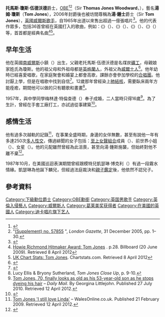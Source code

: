 {{noteTA
|T=zh-cn:汤姆·琼斯;zh-hk:湯·鍾斯;zh-tw:湯姆·瓊斯
|1=zh:湯姆·瓊斯;zh-hans:汤姆·琼斯;zh-hk:湯·鍾斯;zh-tw:湯姆·瓊斯;
|2=zh:鍾斯;zh-hans:琼斯;zh-hk:鍾斯;zh-tw:瓊斯;
}}
{{Infobox musical artist
|Name         = 湯姆·瓊斯  
|Img          = Tom Jones concert.jpg
|Img_capt     = 湯姆·瓊斯2009年3月10日在[[美國|美國]][[加州|加州]]演出。
|Background   = solo_singer
|Birth_name   = 托馬斯·鍾斯·伍德沃德
|Alias        = 湯姆·瓊斯
|Born         = {{birth date and age|1940|6|7}}
|birthplace       = {{UK}}[[威爾斯|威爾斯]][[龐特普里德|龐特普里德]]
|Genre        = [[Pop_(音樂類型)|Pop]], [[靈魂樂|靈魂樂]]
|Occupation   =  歌手、表演者、演員
|Years_active = 1963年-迄今
|Label        = [[迪卡唱片|迪卡唱片]]<br />[[鸚鵡唱片|鸚鵡唱片]]<br />[[淘兒唱片_(唱片品牌)|淘兒唱片]]<br />[[Interscope_Records|Interscope Records]]<br />[[哥倫比亞留聲機公司|哥倫比亞/EMI唱片]]<br />[[EMI唱片|EMI唱片]]<br />[[水星唱片|水星唱片]]<br />[[寶麗多|寶麗多]]<br />Recorded Delivery Records<br />[[Epic唱片|Epic唱片]]<br />[[Jive唱片|Jive唱片]]<br />Dover Records<br />[[ZTT唱片|ZTT唱片]]<br />[[Gut唱片|Gut唱片]]<br />[[V2唱片|V2唱片]]<br />[[S-Curve唱片|S-Curve唱片]]
|URL          = [http://www.tomjones.com/ 官方網站]}}

'''托馬斯·瓊斯·伍德沃德'''爵士，[[OBE|OBE]]<ref>{{cite news |url=http://news.bbc.co.uk/2/hi/uk_news/wales/4853732.stm |title=Tom Jones collects his knighthood |publisher=BBC News |date=2006-03-29 |accessdate=2009-03-29 |archive-date=2010-04-03 |archive-url=https://web.archive.org/web/20100403015151/http://news.bbc.co.uk/2/hi/uk_news/wales/4853732.stm |dead-url=no }}</ref><ref name=KtB>"[http://www.london-gazette.co.uk/issues/57855/supplements/1 (Supplement) no. 57855] {{Wayback|url=http://www.london-gazette.co.uk/issues/57855/supplements/1 |date=20090519234342 }}", ''London Gazette'', 31 December 2005, pp. 1–30.</ref>（Sir '''Thomas Jones Woodward'''，{{bd|1940年|6月7日|迄今|catIdx=Jones, Sir Tom}}），藝名'''湯姆·瓊斯'''（'''Tom Jones'''），2006年封爵後也被坊間尊稱為'''湯·鍾士'''爵士（Sir '''Tom Jones'''），[[英國|英國]][[威爾斯|威爾斯]][[歌手|歌手]]，自1965年出道以來售出超過一億張唱片<ref>{{cite news |url=http://www.voanews.com/english/Entertainment/2009-07-06-voa44.cfm |title=Music Icon Tom Jones Remains Sex Symbol After Four Decades |first=Larry |last=London |publisher=[[美國之音|Voice of America]] |date=2009-07-06 |accessdate=2009-08-07 |archive-date=2009-08-06 |archive-url=https://web.archive.org/web/20090806222123/http://www.voanews.com/english/Entertainment/2009-07-06-voa44.cfm |dead-url=no }}</ref>。他的代表作眾多，包括36首曾經在英國打入{{link-en|40強排行榜|Top 40}}的歌曲，例如：《{{link-en|這並非不尋常|It's Not Unusual}}》（{{lang|en|It's Not Unusual}}）、《{{link-en|風流紳士|What's New Pussycat? (song)}}》（{{lang|en|What's New Pussycat? }}）、《{{link-en|她是一個淑女|She's a Lady}}》（{{lang|en|She's a Lady}}）、《{{link-en|性愛炸彈|Sex Bomb (song)}}》（{{lang|en|Sex Bomb}}）等，首首都是經典名曲<ref>[http://books.google.co.uk/books?id=wBeEDJhw110C&pg=PA28&dq=tom+jones+grammy+award+s.net&hl=en&sa=X&ei=DIWBT7Vf6NTRBdjWgIEH&ved=0CEIQ6AEwAg#v=onepage&q=tom%20jones%20grammy%20award%20s.net&f=false Howie Richmond Hitmaker Award: Tom Jones] {{Wayback|url=http://books.google.co.uk/books?id=wBeEDJhw110C&pg=PA28&dq=tom+jones+grammy+award+s.net&hl=en&sa=X&ei=DIWBT7Vf6NTRBdjWgIEH&ved=0CEIQ6AEwAg#v=onepage&q=tom%20jones%20grammy%20award%20s.net&f=false |date=20141215023626 }}. p.28. Billboard (20 June 2009). Retrieved 8 April 2012</ref><ref>[https://archive.is/20121216054904/http://www.chartstats.com/artistinfo.php?id=1766 UK Chart Stats: Tom Jones]. Chartstats.com. Retrieved 8 April 2012</ref>。

== 早年生活 ==
他在英國[[南威爾斯|南威爾斯]]小鎮{{link-en|翠佛瑞|Treforest}}（{{lang|en|Treforest}}）出生，父親老托馬斯·伍德沃德是名煤炭[[礦工|礦工]]，母親娘家姓氏為瓊斯。他的祖父母和外祖母都是[[英格蘭人|英格蘭人]]，外祖父為[[威爾士人|威爾士人]]<ref>{{cite news |url=http://www.telegraph.co.uk/news/newstopics/howaboutthat/5490511/Sir-Tom-Jones-is-English.html |title=Sir Tom Jones 'is English' |work=[[The_Daily_Telegraph|The Daily Telegraph]] |date=2009-06-10 |publisher=[[Telegraph_Media_Group|TMG]] |location=London |issn=0307-1235 |oclc=49632006 |accessdate=2013-05-04 |archive-date=2015-06-25 |archive-url=https://web.archive.org/web/20150625234435/http://www.telegraph.co.uk/news/newstopics/howaboutthat/5490511/Sir-Tom-Jones-is-English.html |dead-url=no }}</ref>。他年幼時已經喜愛唱歌，在家庭聚會和婚宴上都會高歌，課餘亦會參加學校的[[合唱團|合唱團]]。他討厭上學，但是在唱歌中找到自信<ref name="DIDiscs TJ">{{cite episode |title=Desert Island Discs with Tom Jones |url=http://www.bbc.co.uk/programmes/b00tx499 |series=Desert Island Discs |serieslink=Desert Island Discs |network=[[BBC|BBC]] |station=[[BBC_Radio_4|Radio 4]] |airdate=2010-09-26 |access-date=2015-07-17 |archive-date=2015-06-12 |archive-url=https://web.archive.org/web/20150612050747/http://www.bbc.co.uk/programmes/b00tx499 |dead-url=no }}</ref>。12歲那年曾經染上[[肺結核|肺結核]]，需要臥床兩年方能痊癒，期間他可以做的只有聽歌和畫畫<ref>Lucy Ellis & Bryony Sutherland, ''Tom Jones Close Up'', p. 9-10.</ref>。

1957年，與中學同學梅林達·特倫查德（{{lang|en|Melinda Trenchard}}）奉子成婚，二人當時只得16歲<ref>[http://www.dailymail.co.uk/tvshowbiz/article-1298013/Tom-Jones-70-finally-looks-old-53-year-old-son-stops-dyeing-hair.html Tom Jones, 70, finally looks as old as his 53-year-old son as he stops dyeing his hair] {{Wayback|url=http://www.dailymail.co.uk/tvshowbiz/article-1298013/Tom-Jones-70-finally-looks-old-53-year-old-son-stops-dyeing-hair.html |date=20150713204330 }} – ''Daily Mail''. By Georgina Littlejohn. Published 27 July 2010. Retrieved 12 April 2012.</ref>。為了生計，曾經在手套工廠打工，亦試過從事建築<ref name="Tom Jones NNDB">{{Cite web |url=http://www.nndb.com/people/347/000025272/ |title="Tom Jones NNDB" |accessdate=2015-07-17 |archive-date=2015-08-06 |archive-url=https://web.archive.org/web/20150806044750/http://www.nndb.com/people/347/000025272/ |dead-url=no }}</ref>。

== 感情生活 ==
他有過多次越軌的記錄<ref>[http://www.walesonline.co.uk/news/wales-news/2009/02/21/tom-jones-i-still-love-linda-91466-22978645/2/ Tom Jones 'I still love Linda'] {{Wayback|url=http://www.walesonline.co.uk/news/wales-news/2009/02/21/tom-jones-i-still-love-linda-91466-22978645/2/ |date=20130409233505 }} – WalesOnline.co.uk. Published 21 February 2009. Retrieved 12 April 2012.</ref>，在事業全盛時期，身邊的女伴無數，甚至有說他一年有多達250次[[多人性交|多人性交]]，傳過緋聞的女子包括：[[至上女聲組合|至上女聲組合]]成員{{link-en|瑪麗·威爾遜|Mary Wilson (singer)}}（{{lang|en|Mary Wilson}}）、前世界小姐{{link-en|馬喬裡·華萊士|Marjorie Wallace}}（{{lang|en|Marjorie Wallace}}）、女星{{link-en|卡桑德拉·彼得森|Cassandra Peterson}}（{{lang|en|Cassandra Peterson}}）。他的元配雖然曾經為此沮喪，甚至向湯·鍾斯施襲，但始終對他不離不棄<ref name= "Daily Mail">{{cite news |date=2006-09-13 |url=http://www.dailymail.co.uk/tvshowbiz/article-404951/Tom-Jones-reveals-night-wife-beat-black-blue.html |title=Tom Jones reveals the night my wife beat me black and blue |work=MailOnline |last=Moodie |first=Clemmie |accessdate=2009-07-16 |archive-date=2015-07-21 |archive-url=https://web.archive.org/web/20150721015356/http://www.dailymail.co.uk/tvshowbiz/article-404951/Tom-Jones-reveals-night-wife-beat-black-blue.html |dead-url=no }}</ref>。

1987年10月，在美國巡迴表演期間曾經跟模特兒凱瑟琳·博克利（{{lang|en|Katherine Berkery}}）有過一段霧水情緣。凱瑟琳為他誕下麟兒，但經過法庭裁決和[[親子鑑定|親子鑑定]]後，他依然不認兒子。

== 參考資料 ==
{{reflist|2}}

{{Authority control}}
{{DEFAULTSORT:Jones, Sir Tom}}

[[Category:下級勳位爵士|Category:下級勳位爵士]]
[[Category:OBE勳銜|Category:OBE勳銜]]
[[Category:英国男歌手|Category:英国男歌手]]
[[Category:英倫入侵藝人|Category:英倫入侵藝人]]
[[Category:威爾斯人|Category:威爾斯人]]
[[Category:葛莱美奖获得者|Category:葛莱美奖获得者]]
[[Category:在美國的英國人|Category:在美國的英國人]]
[[Category:迪卡唱片旗下艺人|Category:迪卡唱片旗下艺人]]